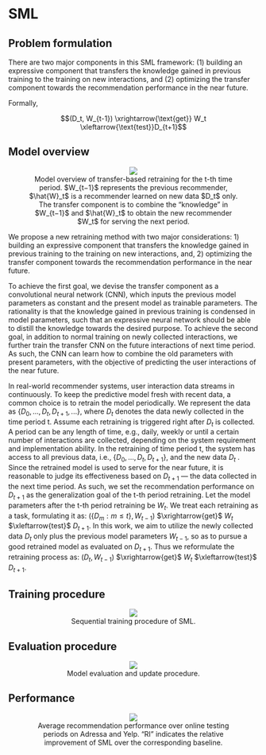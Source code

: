 # SML

## Problem formulation

There are two major components in this SML framework: (1) building an expressive component that transfers the knowledge gained in previous training to the training on new interactions, and (2) optimizing the transfer component towards the recommendation performance in the near future.

Formally, 

$$(D_t, W_{t-1}) \xrightarrow{\text{get}} W_t \xleftarrow{\text{test}}D_{t+1}$$

## Model overview

<figure><p><center><img src='https://github.com/recohut/incremental-learning/raw/a6fdcde2e8af7ebfd9f5efd278c487e0e9560cb3/docs/_images/L753817_1.png'/><figcaption>Model overview of transfer-based retraining for the t-th time period. $W_{t−1}$ represents the previous recommender, $\hat{W}_t$ is a recommender learned on new data $D_t$ only. The transfer component is to combine the “knowledge” in $W_{t−1}$ and $\hat{W}_t$ to obtain the new recommender $W_t$ for serving the next period.</figcaption></center></p></figure>

We propose a new retraining method with two major considerations: 1) building an expressive component that transfers the knowledge gained in previous training to the training on new interactions, and, 2) optimizing the transfer component towards the recommendation performance in the near future.

To achieve the first goal, we devise the transfer component as a convolutional neural network (CNN), which inputs the previous model parameters as constant and the present model as trainable parameters. The rationality is that the knowledge gained in previous training is condensed in model parameters, such that an expressive neural network should be able to distill the knowledge towards the desired purpose. To achieve the second goal, in addition to normal training on newly collected interactions, we further train the transfer CNN on the future interactions of next time period. As such, the CNN can learn how to combine the old parameters with present parameters, with the objective of predicting the user interactions of the near future.

In real-world recommender systems, user interaction data streams in continuously. To keep the predictive model fresh with recent data, a common choice is to retrain the model periodically. We represent the data as $\{D_0, . . . ,D_t ,D_{t+1}, . . . \}$, where $D_t$ denotes the data newly collected in the time period t. Assume each retraining is triggered right after $D_t$ is collected. A period can be any length of time, e.g., daily, weekly or until a certain number of interactions are collected, depending on the system requirement and implementation ability. In the retraining of time period t, the system has access to all previous data, i.e., $\{D_0, . . . ,D_t ,D_{t+1}\}$, and the new data $D_t$ . Since the retrained model is used to serve for the near future, it is reasonable to judge its effectiveness based on $D_{t+1}$ — the data collected in the next time period. As such, we set the recommendation performance on $D_{t+1}$ as the generalization goal of the t-th period retraining. Let the model parameters after the t-th period retraining be $W_t$. We treat each retraining as a task, formulating it as: $(\{D_m : m ≤ t\},W_{t−1})$ $\xrightarrow{get}$ $W_t$ $\xleftarrow{test}$ $D_{t+1}$. In this work, we aim to utilize the newly collected data $D_t$ only plus the previous model parameters $W_{t−1}$, so as to pursue a good retrained model as evaluated on $D_{t+1}$. Thus we reformulate the retraining process as: $(D_t,W_{t−1})$ $\xrightarrow{get}$ $W_t$ $\xleftarrow{test}$ $D_{t+1}$.

## Training procedure

<figure><p><center><img src='https://github.com/recohut/incremental-learning/raw/a6fdcde2e8af7ebfd9f5efd278c487e0e9560cb3/docs/_images/L753817_2.png'/><figcaption>Sequential training procedure of SML.</figcaption></center></p></figure>

## Evaluation procedure

<figure><p><center><img src='https://github.com/recohut/incremental-learning/raw/a6fdcde2e8af7ebfd9f5efd278c487e0e9560cb3/docs/_images/L753817_3.png'/><figcaption>Model evaluation and update procedure.</figcaption></center></p></figure>

## Performance

<figure><p><center><img src='https://github.com/recohut/incremental-learning/raw/a6fdcde2e8af7ebfd9f5efd278c487e0e9560cb3/docs/_images/L753817_4.png'/><figcaption>Average recommendation performance over online testing periods on Adressa and Yelp. “RI” indicates the relative improvement of SML over the corresponding baseline.</figcaption></center></p></figure>